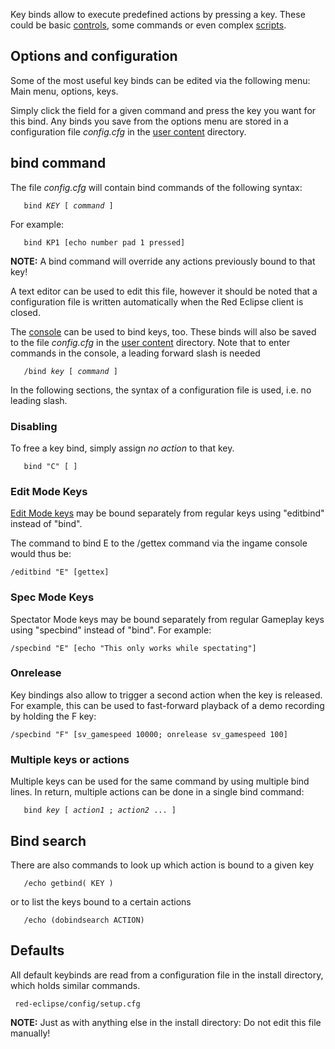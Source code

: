 Key binds allow to execute predefined actions by pressing a key. These could be basic [[Guide#Controls|controls]], some commands or even complex [[cubeScript|scripts]].

==Options and configuration==

Some of the most useful key binds can be edited via the following menu: Main menu, options, keys.

Simply click the field for a given command and press the key you want for this bind.
Any binds you save from the options menu are stored in a configuration file ''config.cfg'' in the [[Game_Settings#User_Content|user content]] directory.

==bind command==

The file ''config.cfg'' will contain bind commands of the following syntax:

    bind ''KEY'' [ ''command'' ]

For example:
    bind KP1 [echo number pad 1 pressed]

'''NOTE:''' A bind command will override any actions previously bound to that key!

A text editor can be used to edit this file, however it should be noted that a configuration file is written automatically when the Red Eclipse client is closed.

The [[console]] can be used to bind keys, too. These binds will also be saved to the file ''config.cfg'' in the [[Game_Settings#User_Content|user content]] directory. Note that to enter commands in the console, a leading forward slash is needed

    /bind ''key'' [ ''command'' ]

In the following sections, the syntax of a configuration file is used, i.e. no leading slash.

=== Disabling ===

To free a key bind, simply assign ''no action'' to that key.
    bind "C" [ ]

=== Edit Mode Keys ===
[[Editing Controls|Edit Mode keys]] may be bound separately from regular keys using "editbind" instead of "bind".

The command to bind E to the /gettex command via the ingame console would thus be:
 /editbind "E" [gettex]

=== Spec Mode Keys ===
Spectator Mode keys may be bound separately from regular Gameplay keys using "specbind" instead of "bind".
For example:

 /specbind "E" [echo "This only works while spectating"]

=== Onrelease ===
Key bindings also allow to trigger a second action when the key is released. For example, this can be used to fast-forward playback of a demo recording by holding the F key:
 /specbind "F" [sv_gamespeed 10000; onrelease sv_gamespeed 100]

===Multiple keys or actions===
Multiple keys can be used for the same command by using multiple bind lines.
In return, multiple actions can be done in a single bind command:
    bind ''key'' [ ''action1'' ; ''action2'' ... ]

==Bind search==

There are also commands to look up which action is bound to a given key

    /echo getbind( KEY )

or to list the keys bound to a certain actions

    /echo (dobindsearch ACTION)

==Defaults==

All default keybinds are read from a configuration file in the install directory, which holds similar commands.

  red-eclipse/config/setup.cfg

'''NOTE:''' Just as with anything else in the install directory: Do not edit this file manually!